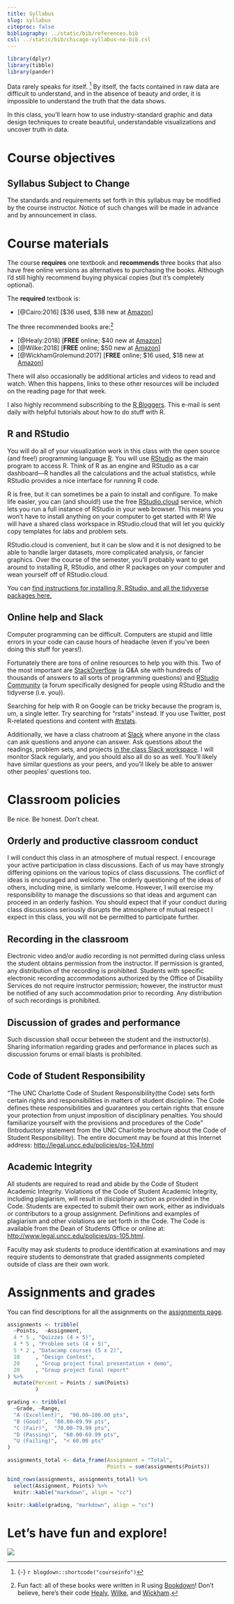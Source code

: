 ```yaml
---
title: Syllabus
slug: syllabus
citeproc: false
bibliography: ../static/bib/references.bib
csl: ../static/bib/chicago-syllabus-no-bib.csl
---
```


```r
library(dplyr)
library(tibble)
library(pander)
```

<span class="newthought">Data rarely speaks for itself.</span> [^courseinfo] By itself, the facts contained in raw data are difficult to understand, and in the absence of beauty and order, it is impossible to understand the truth that the data shows.

In this class, you'll learn how to use industry-standard graphic and data design techniques to create beautiful, understandable visualizations and uncover truth in data.

[^courseinfo]: {-}
  `r blogdown::shortcode("courseinfo")`


# Course objectives

<!-- <span class="newthought">By the end of this course,</span> you will become (1) literate in data and graphic design principles, (2) an ethical data communicator, and (3) a collaborative sharer by producing beautiful, powerful, and clear visualizations of your own data. Specifically, you should: -->

<!-- - Understand the principles of data and graphic design -->
<!-- - Evaluate the credibility, ethics, and aesthetics of data visualizations -->
<!-- - Create well-designed data visualizations with appropriate tools -->
<!-- - Share data and graphics in open forums -->
<!-- - Be curious and confident in consuming and producing data -->

<!-- Given these objectives, this course fulfills two of the four learning outcomes for BYU's [Master of Public Administration (MPA)](https://marriottschool.byu.edu/mpa/) program:  -->

<!-- - **Quantitative Analysis**: BYU MPA graduates are skilled at evaluating programs and policies. They know how to gather data, correctly analyze it, and employ the analysis to recommend policy and programmatic action in public service organizations. -->

<!-- - **Communications**: BYU MPA graduates effectively convey verbal and written information with the polish and professionalism appropriate for the public service context. They listen to and promote understanding among people with diverse viewpoints. -->

## Syllabus Subject to Change

The standards and requirements set forth in this syllabus may be modified by the course instructor. Notice of such changes will be made in advance and by announcement in class.

# Course materials

<span class="newthought">The course **requires** one textbook and **recommends** three books that also have free online versions as alternatives to purchasing the books.</span> Although I'd still highly recommend buying physical copies (but it's completely optional).

The **required** textbook is:

- [@Cairo:2016] [$36 used, $38 new at [Amazon](https://www.amazon.com/Truthful-Art-Data-Charts-Communication/dp/0321934075)]

The three recommended books are:^[Fun fact: all of these books were written in R using [Bookdown](https://bookdown.org/)! Don't believe, here's their code [Healy](https://github.com/kjhealy/socviz), [Wilke](https://github.com/clauswilke/dataviz), and [Wickham](https://github.com/hadley/r4ds).]

- [@Healy:2018] [**FREE** online; $40 new at [Amazon](https://www.amazon.com/Data-Visualization-Introduction-Kieran-Healy/dp/0691181624/)]
- [@Wilke:2018] [**FREE** online; $50 new at [Amazon](https://www.amazon.com/Fundamentals-Data-Visualization-Informative-Compelling/dp/1492031089)]
- [@WickhamGrolemund:2017] [**FREE** online; $16 used, $18 new at [Amazon](https://www.amazon.com/R-Data-Science-Hadley-Wickham/dp/1491910399/)]

There will also occasionally be additional articles and videos to read and watch. When this happens, links to these other resources will be included on the reading page for that week.

I also highly recommend subscribing to the [R Bloggers](https://www.r-bloggers.com/). This e-mail is sent daily with helpful tutorials about how to do stuff with R.

## R and RStudio

You will do all of your visualization work in this class with the open source (and free!) programming language [R](https://cran.r-project.org/). You will use [RStudio](https://www.rstudio.com/) as the main program to access R. Think of R as an engine and RStudio as a car dashboard—R handles all the calculations and the actual statistics, while RStudio provides a nice interface for running R code.

R is free, but it can sometimes be a pain to install and configure. To make life easier, you can (and should!) use the free [RStudio.cloud](http://rstudio.cloud/) service, which lets you run a full instance of RStudio in your web browser. This means you won't have to install anything on your computer to get started with R! We will have a shared class workspace in RStudio.cloud that will let you quickly copy templates for labs and problem sets.

RStudio.cloud is convenient, but it can be slow and it is not designed to be able to handle larger datasets, more complicated analysis, or fancier graphics. Over the course of the semester, you'll probably want to get around to installing R, RStudio, and other R packages on your computer and wean yourself off of RStudio.cloud.

You can [find instructions for installing R, RStudio, and all the tidyverse packages here.](/install/)

## Online help and Slack

Computer programming can be difficult. Computers are stupid and little errors in your code can cause hours of headache (even if you've been doing this stuff for years!).

Fortunately there are tons of online resources to help you with this. Two of the most important are [StackOverflow](https://stackoverflow.com/) (a Q&A site with hundreds of thousands of answers to all sorts of programming questions) and [RStudio Community](https://community.rstudio.com/) (a forum specifically designed for people using RStudio and the tidyverse (i.e. you)). 

Searching for help with R on Google can be tricky because the program is, um, a single letter. Try searching for "rstats" instead. If you use Twitter, post R-related questions and content with [#rstats](https://twitter.com/search?q=%23rstats).

Additionally, we have a class chatroom at [Slack](https://unccdsba5122s2019.slack.com) where anyone in the class can ask questions and anyone can answer. Ask questions about the readings, problem sets, and projects [in the class Slack workspace](https://unccdsba5122s2019.slack.com). I will monitor Slack regularly, and you should also all do so as well. You'll likely have similar questions as your peers, and you'll likely be able to answer other peoples' questions too.

<!-- slack pwd: unccdataviz -->

# Classroom policies

<span class="newthought">Be nice. Be honest. Don't cheat.</span>

## Orderly and productive classroom conduct
I will conduct this class in an atmosphere of mutual respect. I encourage your active participation in class discussions. Each of us may have strongly differing opinions on the various topics of class discussions. The conflict of ideas is encouraged and welcome. The orderly questioning of the ideas of others, including mine, is similarly welcome. However, I will exercise my responsibility to manage the discussions so that ideas and argument can proceed in an orderly fashion. You should expect that if your conduct during class discussions seriously disrupts the atmosphere of mutual respect I expect in this class, you will not be permitted to participate further.

## Recording in the classroom
Electronic video and/or audio recording is not permitted during class unless the student obtains permission from the instructor. If permission is granted, any distribution of the recording is prohibited. Students with specific electronic recording accommodations authorized by the Office of Disability Services do not require instructor permission; however, the instructor must be notified of any such accommodation prior to recording. Any distribution of such recordings is prohibited.

## Discussion of grades and performance
Such discussion shall occur between the student and the instructor(s). Sharing information regarding grades and performance in places such as discussion forums or email blasts is prohibited.

## Code of Student Responsibility
“The UNC Charlotte Code of Student Responsibility(the Code) sets forth certain rights and responsibilities in matters of student discipline. The Code defines these responsibilities and guarantees you certain rights that ensure your protection from unjust imposition of disciplinary penalties.  You should familiarize yourself with the provisions and procedures of the Code” (Introductory statement from the UNC Charlotte brochure about the Code of Student Responsibility).  The entire document may be found at this Internet address: <http://legal.uncc.edu/policies/ps-104.html>

## Academic Integrity
All students are required to read and abide by the Code of Student Academic Integrity. Violations of the Code of Student Academic Integrity, including plagiarism, will result in disciplinary action as provided in the Code. Students are expected to submit their own work, either as individuals or contributors to a group assignment. Definitions and examples of plagiarism and other violations are set forth in the Code. The Code is available from the Dean of Students Office or online at: <http://www.legal.uncc.edu/policies/ps-105.html>.   

Faculty may ask students to produce identification at examinations and may require students to demonstrate that graded assignments completed outside of class are their own work.

# Assignments and grades

<span class="newthought">You can find descriptions</span> for all the assignments on the [assignments page](/assignments/).

```r
assignments <- tribble(
  ~Points,  ~Assignment,
  4 * 5 , "Quizzes (4 × 5)",
  4 * 5 , "Problem sets (4 × 5)",
  5 * 2 , "Datacamp courses (5 x 2)",
  10     , "Design Contest",
  20     , "Group project final presentation + demo",
  20     , "Group project final report"
) %>%
  mutate(Percent = Points / sum(Points)
         )

grading <- tribble(
  ~Grade, ~Range,
  "A (Excellent)",  "90.00–100.00 pts", 
  "B (Good)",  "80.00–89.99 pts", 
  "C (Fair)",  "70.00-79.99 pts",
  "D (Passing)",  "60.00-69.99 pts", 
  "U (Failing)",  "< 60.00 pts" 
)
```

```r
assignments_total <- data_frame(Assignment = "Total",
                                Points = sum(assignments$Points))

bind_rows(assignments, assignments_total) %>% 
  select(Assignment, Points) %>%
  knitr::kable("markdown", align = "cc")
```

```r
knitr::kable(grading, "markdown", align = "cc")
```


# Let's have fun and explore!

![](https://media.giphy.com/media/3ov9k9AyzTiUCfsZrO/giphy.gif)
